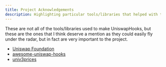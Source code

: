 ```yaml
---
title: Project Acknowledgements
description: Highlighting particular tools/libraries that helped with the creation of UniswapHooks.
---
```


These are not all of the tools/libraries used to make UniswapHooks, but these are
the ones that I think deserve a mention as they could easily fly
under the radar, but in fact are very important to the project.

- [Uniswap Foundation](https://uniswapfoundation.org)
- [awesome-uniswap-hooks](https://github.com/fewwwww/awesome-uniswap-hooks)
- [univ3prices](https://github.com/thanpolas/univ3prices/tree/main)
